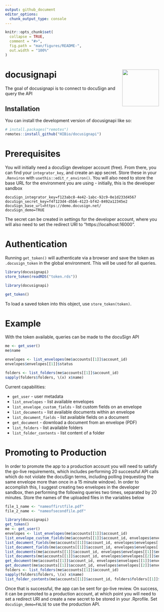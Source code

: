 ```yaml
---
output: github_document
editor_options: 
  chunk_output_type: console
---
```


<!-- README.md is generated from README.Rmd. Please edit that file -->

```r
knitr::opts_chunk$set(
  collapse = TRUE,
  comment = "#>",
  fig.path = "man/figures/README-",
  out.width = "100%"
)
```

# docusignapi <img src="man/figures/logo.png" align="right" height="120" />

<!-- badges: start -->
<!-- badges: end -->

The goal of docusignapi is to connect to docuSign and query the API

## Installation

You can install the development version of docusignapi like so:

``` r
# install.packages("remotes")
remotes::install_github("HIBio/docusignapi")
```

# Prerequisites

You will initially need a docuSign developer account (free). From there, you 
can find your `integrator_key`, and create an app secret. Store these in 
your `.Renviron` with `usethis::edit_r_environ()`. You will also need to store
the base URL for the environment you are using - initially, this is the developer 
sandbox

```
docuSign_integrator_key=f123abc8-4e42-1abc-92c9-0e1d233d4567
docuSign_secret_key=f4f123d4-d5b6-4123-bf42-8492a12345e2
docuSign_base_url=https://demo.docusign.net/
docuSign_demo=TRUE
```

The secret can be created in settings for the developer account, where you will also 
need to set the redirect URI to "https://localhost:16000".

# Authentication

Running `get_token()` will authenticate via a browser and save the token as
`.docusign_token` in the global environment. This will be used for all queries.

```r
library(docusignapi)
store_token(readRDS("token.rds"))
```

```r
library(docusignapi)

get_token()
```

To load a saved token into this object, use `store_token(token)`.

# Example

With the token available, queries can be made to the docuSign API

```r
me <- get_user()
me$name

envelopes <- list_envelopes(me$accounts[[1]]$account_id)
envelopes$envelopes[[1]]$status

folders <- list_folders(me$accounts[[1]]$account_id)
sapply(folders$folders, \(x) x$name)
```

Current capabilities:

* `get_user` - user metadata
* `list_envelopes` - list available envelopes
* `list_envelope_custom_fields` - list custom fields on an envelope
* `list_documents` - list available documents within an envelope
* `list_document_fields` - list available fields on a document
* `get_document` - download a document from an envelope (PDF)
* `list_folders` - list available folders
* `list_folder_contents` - list content of a folder

# Promoting to Production

In order to promote the app to a production account you will need to satisfy the
go-live requirements, which includes performing 20 successful API calls which do 
not violate the docuSign terms, including polling (requesting the same envelope more 
than once in a 15 minute window). In order to accomplish this, I suggest creating 
two envelopes in the developer sandbox, then performing the following queries two times, 
separated by 20 minutes. Store the names of the uploaded files in the variables below

```r
file_1_name <- "nameoffirstfile.pdf"
file_2_name <- "nameofsecondfile.pdf" 

library(docusignapi)
get_token()
me <- get_user()
envelopes <- list_envelopes(me$accounts[[1]]$account_id)
list_envelope_custom_fields(me$accounts[[1]]$account_id, envelopes$envelopes[[1]]$envelopeId)
list_document_fields(me$accounts[[1]]$account_id, envelopes$envelopes[[1]]$envelopeId, 1)
list_document_fields(me$accounts[[1]]$account_id, envelopes$envelopes[[2]]$envelopeId, 1)
list_documents(me$accounts[[1]]$account_id, envelopes$envelopes[[1]]$envelopeId)
list_documents(me$accounts[[1]]$account_id, envelopes$envelopes[[2]]$envelopeId)
get_document(me$accounts[[1]]$account_id, envelopes$envelopes[[1]]$envelopeId, 1, file_1_name)
get_document(me$accounts[[1]]$account_id, envelopes$envelopes[[2]]$envelopeId, 1, file_2_name)
folders <- list_folders(me$accounts[[1]]$account_id)
sapply(folders$folders, \(x) x$name)
list_folder_contents(me$accounts[[1]]$account_id, folders$folders[[1]]$folderId)
```

Once that is successful, the app can be sent for go-live review. On success, it can be promoted 
to a production account, at which point you will need to set a redirect URI and create a 
new secret to be stored in your .Rprofile. Set `docuSign_demo=FALSE` to use the 
production API.
